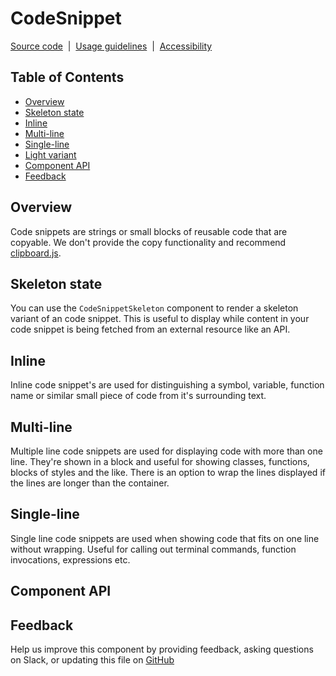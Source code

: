 
# CodeSnippet

[Source code](https://github.com/carbon-design-system/carbon/tree/main/packages/react/src/components/CodeSnippet)
&nbsp;|&nbsp;
[Usage guidelines](https://www.carbondesignsystem.com/components/code-snippet/usage)
&nbsp;|&nbsp;
[Accessibility](https://www.carbondesignsystem.com/components/code-snippet/accessibility)

## Table of Contents

- [Overview](#overview)
- [Skeleton state](#skeleton-state)
- [Inline](#inline)
- [Multi-line](#multi-line)
- [Single-line](#single-line)
- [Light variant](#light-variant)
- [Component API](#component-api)
- [Feedback](#feedback)

## Overview

Code snippets are strings or small blocks of reusable code that are copyable. We
don't provide the copy functionality and recommend
[clipboard.js](https://clipboardjs.com/).

<Preview>
  <Story id="components-codesnippet--inline" />
</Preview>

## Skeleton state

You can use the `CodeSnippetSkeleton` component to render a skeleton variant of
an code snippet. This is useful to display while content in your code snippet is
being fetched from an external resource like an API.

<Preview>
  <Story id="components-codesnippet--skeleton" />
</Preview>

## Inline

Inline code snippet's are used for distinguishing a symbol, variable, function
name or similar small piece of code from it's surrounding text.

<Preview>
  <Story id="components-codesnippet--inline" />
</Preview>

## Multi-line

Multiple line code snippets are used for displaying code with more than one
line. They're shown in a block and useful for showing classes, functions, blocks
of styles and the like. There is an option to wrap the lines displayed if the
lines are longer than the container.

<Preview>
  <Story id="components-codesnippet--multiline" />
</Preview>

## Single-line

Single line code snippets are used when showing code that fits on one line
without wrapping. Useful for calling out terminal commands, function
invocations, expressions etc.

<Preview>
  <Story id="components-codesnippet--singleline" />
</Preview>

## Component API

<Props />

## Feedback

Help us improve this component by providing feedback, asking questions on Slack,
or updating this file on
[GitHub](https://github.com/carbon-design-system/carbon/edit/main/packages/react/src/components/CodeSnippet/CodeSnippet.mdx)
